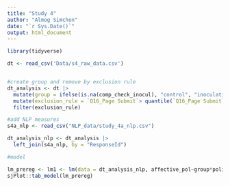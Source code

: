 ---
title: "Study 4"
author: "Almog Simchon"
date: "`r Sys.Date()`"
output: html_document
---

```{r , message=FALSE, warning=FALSE}
library(tidyverse)

dt <- read_csv('Data/s4_raw_data.csv')


#create group and remove by exclusion rule
dt_analysis <- dt |> 
  mutate(group = ifelse(is.na(comp_check_inocul), "control", "inoculation")) |> 
  mutate(exclusion_rule = `Q16_Page Submit`> quantile(`Q16_Page Submit`, 0.5)*0.5) |> 
  filter(exclusion_rule)

#add NLP measures
s4a_nlp <- read_csv("NLP_data/study_4a_nlp.csv")

dt_analysis_nlp <- dt_analysis |> 
  left_join(s4a_nlp, by = "ResponseId")

#model

lm_prereg <- lm1 <- lm(data = dt_analysis_nlp, affective_pol~group*politic)
sjPlot::tab_model(lm_prereg)

```

